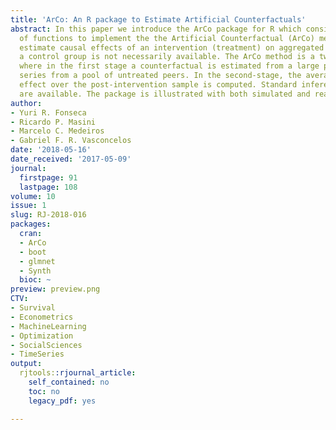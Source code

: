 ```yaml
---
title: 'ArCo: An R package to Estimate Artificial Counterfactuals'
abstract: In this paper we introduce the ArCo package for R which consists of a set
  of functions to implement the the Artificial Counterfactual (ArCo) methodology to
  estimate causal effects of an intervention (treatment) on aggregated data and when
  a control group is not necessarily available. The ArCo method is a two-step procedure,
  where in the first stage a counterfactual is estimated from a large panel of time
  series from a pool of untreated peers. In the second-stage, the average treatment
  effect over the post-intervention sample is computed. Standard inferential procedures
  are available. The package is illustrated with both simulated and real datasets.
author:
- Yuri R. Fonseca
- Ricardo P. Masini
- Marcelo C. Medeiros
- Gabriel F. R. Vasconcelos
date: '2018-05-16'
date_received: '2017-05-09'
journal:
  firstpage: 91
  lastpage: 108
volume: 10
issue: 1
slug: RJ-2018-016
packages:
  cran:
  - ArCo
  - boot
  - glmnet
  - Synth
  bioc: ~
preview: preview.png
CTV:
- Survival
- Econometrics
- MachineLearning
- Optimization
- SocialSciences
- TimeSeries
output:
  rjtools::rjournal_article:
    self_contained: no
    toc: no
    legacy_pdf: yes

---
```

